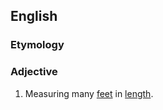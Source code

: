 ==English==

===Etymology===
{{compound|en|feet|long}}

===Adjective===
{{en-adj|-}}

# Measuring many [[foot|feet]] in [[length]].